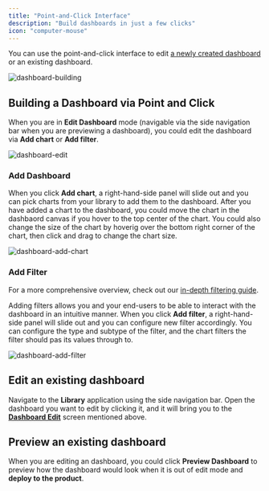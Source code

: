 ```yaml
---
title: "Point-and-Click Interface"
description: "Build dashboards in just a few clicks"
icon: "computer-mouse"
---
```


You can use the point-and-click interface to edit [a newly created dashboard](/dashboards/create-dashboard) or an existing dashboard.

![dashboard-building](/images/dashboards/dashboard-building.png)

## Building a Dashboard via Point and Click

When you are in **Edit Dashboard** mode (navigable via the side navigation bar when you are previewing a dashboard),
you could edit the dashboard via **Add chart** or **Add filter**.

![dashboard-edit](/images/dashboards/dashboard-edit.png)

### Add Dashboard

When you click **Add chart**, a right-hand-side panel will slide out and you can pick charts from your library to add them to the dashboard.
After you have added a chart to the dashboard, you could move the chart in the dashbaord canvas if you hover to the top center of the chart.
You could also change the size of the chart by hoverig over the bottom right corner of the chart, then click and drag to change the chart size.

![dashboard-add-chart](/images/dashboards/dashboard-add-chart.png)

### Add Filter

For a more comprehensive overview, check out our [in-depth filtering guide](/filters/filters-in-depth).

Adding filters allows you and your end-users to be able to interact with the dashboard in an intuitive manner. When you click **Add filter**,
a right-hand-side panel will slide out and you can configure new filter accordingly. You can configure the type and subtype of the filter,
and the chart filters the filter should pas its values through to.

![dashboard-add-filter](/images/filters/filters-guide-5.png)

## Edit an existing dashboard

Navigate to the **Library** application using the side navigation bar. Open the dashboard you want to edit by clicking it, and it will bring you to the
[**Dashboard Edit**](/dashboards/point-and-click-interface#building-a-dashboard-via-point-and-click) screen mentioned above.

## Preview an existing dashboard

When you are editing an dashboard, you could click **Preview Dashboard** to preview how the dashboard would look when it is out of edit mode
and **deploy to the product**.
